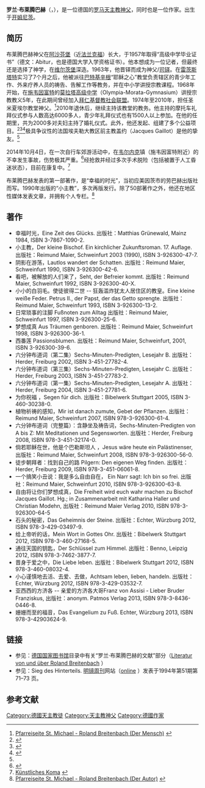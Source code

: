 '''罗兰·布莱腾巴赫'''（{{lang-de|Roland Breitenbach}}，{{bd|1935年|8月7日|2020年|7月15日|catIdx=Breitenbach}}），是一位德国的[[罗马天主教|罗马天主教]][[神父|神父]]，同时也是一位作家。出生于[[开姆尼茨|开姆尼茨]]。

==简历==
布莱腾巴赫神父在[[阿沙芬堡|阿沙芬堡]]（近[[法兰克福|法兰克福]]）长大，于1957年取得“高级中学毕业证书”（德文：Abitur，也是德国大学入学资格证书）。他本想成为一位记者，但最终还是选择了神学，在[[维尔茨堡|维尔茨堡]]深造。1963年，他晋铎而成为神父/[[神父|司铎]]。在[[雷茨斯塔特|雷茨斯塔特]]实习了7个月之后，他被派往[[巴特基辛根|巴特基辛根]]“耶稣之心”教堂负责辖区的青少年工作、外来疗养人员的祷告、告解工作等教务，并在中小学讲授宗教课程。1968年开始，在[[施韦因富特|施韦因富特]]的[[莫拉塔高级中学|莫拉塔高级中学]]（Olympia-Morata-Gymnasium）讲授宗教教义5年，在此期间曾经加入[[拜仁基督教社会联盟|拜仁基督教社会联盟]]。1974年至2010年，担任圣米夏埃尔教堂神父。<ref>[http://www.stmichael.de/pfarrer/mensch.htm Pfarreiseite St. Michael - Roland Breitenbach (Der Mensch)] {{webarchive|url=https://web.archive.org/web/20070705203845/http://www.stmichael.de/pfarrer/mensch.htm |date=2007-07-05 }}</ref>2010年退休后，继续主持该教堂的教务。他主持的摩托车礼拜仪式参与人数高达6000多人，青少年礼拜仪式也有1500人以上参加。在他的任期里，共为2000多对夫妇主持了婚礼仪式。此外，他还发起、组建了多个公益项目。<ref>{{Cite web |url=http://www.main.de/schweinfurt/schweinfurt/schweinfurt./art708,544665 |title=Artikel "Rauswurf für Pfarrer Roland Breitenbach" auf main.de |access-date=2015-01-01 |archive-url=https://web.archive.org/web/20140426215619/http://www.main.de/schweinfurt/schweinfurt/schweinfurt./art708,544665 |archive-date=2014-04-26 |dead-url=yes }}</ref><ref name="#1">{{Cite web |url=http://www.mainpost.de/regional/franken/Pfarrer-Roland-Breitenbach-bdquo-Die-Gemeinde-will-dass-ich-weitermache-ldquo-;art36895,5156275 |title=Artikel "Pfarrer Roland Breitenbach: Die Gemeinde will, dass ich weitermache" auf main.de |accessdate=2015-01-01 |archive-date=2012-08-03 |archive-url=https://archive.vn/20120803215654/www.mainpost.de/regional/franken/Pfarrer-Roland-Breitenbach-Die-Gemeinde-will-dass-ich-weitermache;art36895,5156275 |dead-url=no }}</ref><ref>{{Cite web |url=http://www.mainpost.de/regional/schweinfurt/Papst-von-Schweinfurt;art742,5680666 |title=Artikel "Papst von Schweinfurt" auf main.de |access-date=2015-01-01 |archive-date=2016-12-25 |archive-url=https://web.archive.org/web/20161225000249/https://www.mainpost.de/regional/schweinfurt/Papst-von-Schweinfurt;art742,5680666 |dead-url=no }}</ref>极具争议性的法国埃夫勒大教区前主教盖约（Jacques Gaillot）是他的挚友。<ref name="#1"/>

2014年10月4日，在一次自行车郊游活动中，在[[韦尔内克|韦尔内克]]镇（施韦因富特附近）的不幸发生事故，伤势极其严重。<ref>{{Cite web |url=http://www.mainpost.de/regional/franken/Pfarrer-Breitenbach-kaempft-um-sein-Leben;art1727,8361563 |title=Pfarrer Breitenbach lebensgefährlich verletzt |access-date=2015-01-01 |archive-date=2015-04-11 |archive-url=https://web.archive.org/web/20150411064159/https://www.mainpost.de/regional/franken/Pfarrer-Breitenbach-kaempft-um-sein-Leben;art1727,8361563 |dead-url=no }}</ref>经抢救并经过多次手术脱险（包括被置于人工昏迷状态），目前在康复中。<ref>[http://www.br.de/nachrichten/unterfranken/inhalt/pfarrer-breitenbach-e-bike-verunglueckt-100.html Künstliches Koma] {{webarchive|url=https://web.archive.org/web/20141008044736/http://www.br.de/nachrichten/unterfranken/inhalt/pfarrer-breitenbach-e-bike-verunglueckt-100.html |date=2014-10-08 }}</ref>

布莱腾巴赫发表的第一部著作，是“幸福的时光”，当初应美因茨市的劳巴赫出版社而写。1990年出版的“小主教”，多次再版发行。除了50部著作之外，他还在地区性媒体发表文章，并拥有个人专栏。<ref>[http://www.stmichael.de/pfarrer/autor.htm Pfarreiseite St. Michael - Roland Breitenbach (Der Autor)] {{webarchive|url=https://web.archive.org/web/20070705203815/http://www.stmichael.de/pfarrer/autor.htm |date=2007-07-05 }}</ref> 

==著作==
* 幸福时光，Eine Zeit des Glücks. 出版社：Matthias Grünewald, Mainz 1984, ISBN 3-7867-1090-2.
* 小主教，Der kleine Bischof. Ein kirchlicher Zukunftsroman. 17. Auflage. 出版社：Reimund Maier, Schweinfurt 2003 (1990), ISBN 3-926300-47-7.
* 阴影在游荡，Lautlos wandert der Schatten. 出版社：Reimund Maier, Schweinfurt 1990, ISBN 3-926300-42-6.
* 看吧，被解放的人们来了，Seht, der Befreier kommt. 出版社：Reimund Maier, Schweinfurt 1992, ISBN 3-926300-40-X.
* 小小的白羽毛。使徒彼得二世 -- 狂轰滥炸犹太人居住区的教皇。Eine kleine weiße Feder. Petrus II., der Papst, der das Getto sprengte. 出版社：Reimund Maier, Schweinfurt 1993, ISBN 3-926300-13-2.
* 日常琐事的注脚  Fußnoten zum Alltag 出版社：Reimund Maier, Schweinfurt 1997, ISBN 3-926300-25-6.
* 梦想成真 Aus Träumen genboren. 出版社：Reimund Maier, Schweinfurt 1998, ISBN 3-926300-36-1.
* 西番莲 Passionsblumen. 出版社：Reimund Maier, Schweinfurt, 2001, ISBN 3-926300-39-6.
* 六分钟布道词（第二集）Sechs-Minuten-Predigten, Lesejahr B. 出版社：Herder, Freiburg 2002, ISBN 3-451-27782-4.
* 六分钟布道词（第三集）Sechs-Minuten-Predigten, Lesejahr C. 出版社：Herder, Freiburg 2003, ISBN 3-451-27783-2.
* 六分钟布道词（第一集）Sechs-Minuten-Predigten, Lesejahr A. 出版社：Herder, Freiburg 2004, ISBN 3-451-27781-6.
* 为你祝福 ，Segen für dich. 出版社：Bibelwerk Stuttgart 2005, ISBN 3-460-30238-0.
* 植物祈祷的感知，Mir ist danach zumute, Gebet der Pflanzen. 出版社：Reimund Maier, Schweinfurt 2007, ISBN 978-3-926300-61-4.
* 六分钟布道词（完整篇）：含静坐及祷告词，Sechs-Minuten-Predigten von A bis Z: Mit Meditationen und Segensworten. 出版社：Herder, Freiburg 2008, ISBN 978-3-451-32174-0.
* 倘若耶稣在世，他是个巴勒斯坦人 ，Jesus wäre heute ein Palästinenser, 出版社：Reimund Maier, Schweinfurt 2008, ISBN 978-3-926300-56-0.
* 徒步朝拜者：找到自己的路 Pilgern: Den eigenen Weg finden. 出版社：Herder, Freiburg 2009, ISBN 978-3-451-06061-8.
* 一个搞笑小丑说：我是多么自由自在， Ein Narr sagt: Ich bin so frei. 出版社：Reimund Maier, Schweinfurt 2010, ISBN 978-3-926300-63-8.
* 自由将让你们梦想成真，Die Freiheit wird euch wahr machen zu Bischof Jacques Gaillot. Hg.; in Zusammenarbeit mit Katharina Haller und Christian Modehn, 出版社：Reimund Maier Verlag 2010, ISBN 978-3-926300-64-5
* 石头的秘密，Das Geheimnis der Steine. 出版社：Echter, Würzburg 2012, ISBN 978-3-429-03497-9.
* 给上帝听的话，Mein Wort in Gottes Ohr. 出版社：Bibelwerk Stuttgart 2012, ISBN 978-3-460-27168-5.
* 通往天国的钥匙，Der Schlüssel zum Himmel. 出版社：Benno, Leipzig 2012, ISBN 978-3-7462-3877-7.
* 晋身于爱之中，Die Liebe leben. 出版社：Bibelwerk Stuttgart 2012, ISBN 978-3-460-08032-4.
* 小心谨慎地去活、去爱、去做，Achtsam leben, lieben, handeln. 出版社：Echter, Würzburg 2012, ISBN 978-3-429-03532-7.
* 亚西西的方济各 -- 亲爱的方济各大哥Franz von Assisi - Lieber Bruder Franziskus, 出版社：anonym. Patmos Verlag 2013, ISBN 978-3-8436-0446-8.
* 姗姗而至的福音，Das Evangelium zu Fuß. Echter, Würzburg 2013, ISBN 978-3-42903624-9.

==链接==
* 参见：[[德国国家图书馆|德国国家图书馆]]目录中有关“罗兰·布莱腾巴赫的文献”部分（[https://portal.dnb.de/opac.htm?method=simpleSearch&query=115453229 Literatur von und über Roland Breitenbach] {{Wayback|url=https://portal.dnb.de/opac.htm?method=simpleSearch&query=115453229 |date=20160305124825 }}） 
* 参见：Sieg des Hinterteils. [[明镜周刊|明镜周刊]]网站（[http://www.spiegel.de/spiegel/print/d-13687065.html online] {{Wayback|url=http://www.spiegel.de/spiegel/print/d-13687065.html |date=20190417054544 }}）发表于1994年第51期第71–73 页。

==参考文献==
{{reflist}}

{{Authority control}}
{{DEFAULTSORT:Breitenbach}}
[[Category:德國天主教徒|Category:德國天主教徒]]
[[Category:天主教神父|Category:天主教神父]]
[[Category:德國作家|Category:德國作家]]